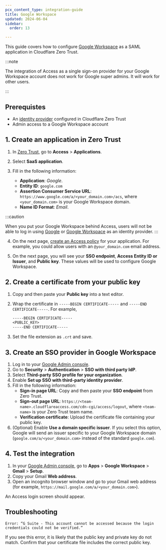 ```yaml
---
pcx_content_type: integration-guide
title: Google Workspace
updated: 2024-06-04
sidebar:
  order: 13

---
```



This guide covers how to configure [Google Workspace](https://support.google.com/a/topic/7579248?hl=en\&ref_topic=7556686\&sjid=14539485562330725560-NA) as a SAML application in Cloudflare Zero Trust.

:::note


The integration of Access as a single sign-on provider for your Google Workspace account does not work for Google super admins. It will work for other users.


:::

## Prerequistes

* An [identity provider](/cloudflare-one/identity/idp-integration/) configured in Cloudflare Zero Trust
* Admin access to a Google Workspace account

## 1. Create an application in Zero Trust

1. In [Zero Trust](https://one.dash.cloudflare.com/), go to **Access** > **Applications**.

2. Select **SaaS application**.

3. Fill in the following information:
   * **Application**: *Google*.
   * **Entity ID**: `google.com`
   * **Assertion Consumer Service URL**: `https://www.google.com/a/<your_domain.com>/acs`, where `<your_domain.com>` is your Google Workspace domain.
   * **Name ID Format**: *Email*.

:::caution

When you put your Google Workspace behind Access, users will not be able to log in using [Google](/cloudflare-one/identity/idp-integration/google/) or [Google Workspace](/cloudflare-one/identity/idp-integration/gsuite/) as an identity provider. 
:::

4. On the next page, [create an Access policy](/cloudflare-one/policies/access/) for your application. For example, you could allow users with an `@your_domain.com` email address.

5. On the next page, you will see your **SSO endpoint**, **Access Entity ID or Issuer**, and **Public key**. These values will be used to configure Google Workspace.

## 2. Create a certificate from your public key

1. Copy and then paste your **Public key** into a text editor.

2. Wrap the certificate in `-----BEGIN CERTIFICATE-----` and `-----END CERTIFICATE-----`. For example,

   ```txt
   -----BEGIN CERTIFICATE-----
   <PUBLIC_KEY>
   -----END CERTIFICATE-----
   ```

3. Set the file extension as `.crt` and save.

## 3. Create an SSO provider in Google Workspace

1. Log in to your [Google Admin console](https://admin.google.com/).
2. Go to **Security** > **Authentication** > **SSO with third party IdP**.
3. Select **Third-party SSO profile for your organization**.
4. Enable **Set up SSO with third-party identity provider**.
5. Fill in the following information:
   * **Sign-in page URL**: Copy and then paste your **SSO endpoint** from Zero Trust.
   * **Sign-out page URL**: `https://<team-name>.cloudflareaccess.com/cdn-cgi/access/logout`, where `<team-name>` is your Zero Trust <GlossaryTooltip term="team name">team name</GlossaryTooltip>.
   * **Verification certificate**: Upload the certificate file containing your public key.
6. (Optional) Enable **Use a domain specific issuer**. If you select this option, Google will send an issuer specific to your Google Workspace domain (`google.com/a/<your_domain.com>` instead of the standard `google.com`).

## 4. Test the integration

1. In your [Google Admin console](https://admin.google.com/), go to **Apps** > **Google Workspace** > **Gmail** > **Setup**.
2. Copy your Gmail **Web address**.
3. Open an incognito browser window and go to your Gmail web address (for example, `https://mail.google.com/a/<your_domain.com>`).

An Access login screen should appear.

## Troubleshooting

`Error: “G Suite - This account cannot be accessed because the login credentials could not be verified.”`

If you see this error, it is likely that the public key and private key do not match. Confirm that your certificate file includes the correct public key.
